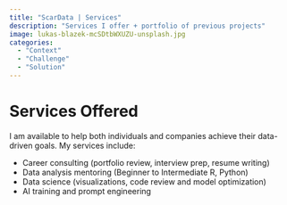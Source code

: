 ```yaml
---
title: "ScarData | Services"
description: "Services I offer + portfolio of previous projects"
image: lukas-blazek-mcSDtbWXUZU-unsplash.jpg
categories: 
  - "Context"
  - "Challenge"
  - "Solution"
---
```


# Services Offered

I am available to help both individuals and companies achieve their data-driven goals. My services include:

-   Career consulting (portfolio review, interview prep, resume writing)
-   Data analysis mentoring (Beginner to Intermediate R, Python)
-   Data science (visualizations, code review and model optimization)
-   AI training and prompt engineering

